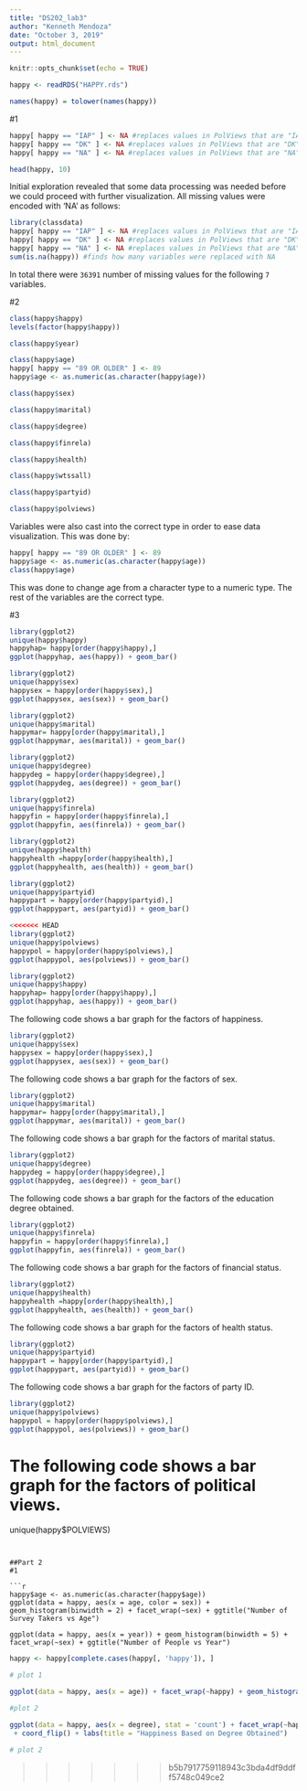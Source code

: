 ```yaml
---
title: "DS202_lab3"
author: "Kenneth Mendoza"
date: "October 3, 2019"
output: html_document
---
```


```r
knitr::opts_chunk$set(echo = TRUE)
```

```r
happy <- readRDS("HAPPY.rds")
```

```r
names(happy) = tolower(names(happy))
```

#1
```r
happy[ happy == "IAP" ] <- NA #replaces values in PolViews that are "IAP" to NA
happy[ happy == "DK" ] <- NA #replaces values in PolViews that are "DK" to NA
happy[ happy == "NA" ] <- NA #replaces values in PolViews that are "NA" to NA

head(happy, 10)
```






Initial exploration revealed that some data processing was needed before we could proceed with further visualization. All missing values were encoded with 'NA' as follows:
```r
library(classdata)
happy[ happy == "IAP" ] <- NA #replaces values in PolViews that are "IAP" to NA
happy[ happy == "DK" ] <- NA #replaces values in PolViews that are "DK" to NA
happy[ happy == "NA" ] <- NA #replaces values in PolViews that are "NA" to NA
sum(is.na(happy)) #finds how many variables were replaced with NA
```
In total there were `36391` number of missing values for the following `7` variables. 










#2
```r
class(happy$happy)
levels(factor(happy$happy))
```
```r
class(happy$year)
```
```r
class(happy$age)
happy[ happy == "89 OR OLDER" ] <- 89
happy$age <- as.numeric(as.character(happy$age))
```

```r
class(happy$sex)
```

```r
class(happy$marital)
```

```r
class(happy$degree)
```

```r
class(happy$finrela)
```

```r
class(happy$health)
```

```r
class(happy$wtssall)
```

```r
class(happy$partyid)
```

```r
class(happy$polviews)
```




Variables were also cast into the correct type in order to ease data visualization. This was done by:
```r
happy[ happy == "89 OR OLDER" ] <- 89
happy$age <- as.numeric(as.character(happy$age))
class(happy$age)
```
This was done to change age from a character type to a numeric type. The rest of the variables are the correct type.






#3
```r
library(ggplot2)
unique(happy$happy)
happyhap= happy[order(happy$happy),]
ggplot(happyhap, aes(happy)) + geom_bar()

```

```r
library(ggplot2)
unique(happy$sex)
happysex = happy[order(happy$sex),]
ggplot(happysex, aes(sex)) + geom_bar()
```

```r
library(ggplot2)
unique(happy$marital)
happymar= happy[order(happy$marital),]
ggplot(happymar, aes(marital)) + geom_bar()
```

```r
library(ggplot2)
unique(happy$degree)
happydeg = happy[order(happy$degree),]
ggplot(happydeg, aes(degree)) + geom_bar()
```

```r
library(ggplot2)
unique(happy$finrela)
happyfin = happy[order(happy$finrela),]
ggplot(happyfin, aes(finrela)) + geom_bar()

```

```r
library(ggplot2)
unique(happy$health)
happyhealth =happy[order(happy$health),]
ggplot(happyhealth, aes(health)) + geom_bar()

```

```r
library(ggplot2)
unique(happy$partyid)
happypart = happy[order(happy$partyid),]
ggplot(happypart, aes(partyid)) + geom_bar()
```

```r
<<<<<<< HEAD
library(ggplot2)
unique(happy$polviews)
happypol = happy[order(happy$polviews),]
ggplot(happypol, aes(polviews)) + geom_bar()
```





```r
library(ggplot2)
unique(happy$happy)
happyhap= happy[order(happy$happy),]
ggplot(happyhap, aes(happy)) + geom_bar()
```

The following code shows a bar graph for the factors of happiness.

```r
library(ggplot2)
unique(happy$sex)
happysex = happy[order(happy$sex),]
ggplot(happysex, aes(sex)) + geom_bar()
```

The following code shows a bar graph for the factors of sex.


```r
library(ggplot2)
unique(happy$marital)
happymar= happy[order(happy$marital),]
ggplot(happymar, aes(marital)) + geom_bar()
```

The following code shows a bar graph for the factors of marital status.


```r
library(ggplot2)
unique(happy$degree)
happydeg = happy[order(happy$degree),]
ggplot(happydeg, aes(degree)) + geom_bar()
```

The following code shows a bar graph for the factors of the education degree obtained.


```r
library(ggplot2)
unique(happy$finrela)
happyfin = happy[order(happy$finrela),]
ggplot(happyfin, aes(finrela)) + geom_bar()
```

The following code shows a bar graph for the factors of financial status.


```r
library(ggplot2)
unique(happy$health)
happyhealth =happy[order(happy$health),]
ggplot(happyhealth, aes(health)) + geom_bar()
```

The following code shows a bar graph for the factors of health status.


```r
library(ggplot2)
unique(happy$partyid)
happypart = happy[order(happy$partyid),]
ggplot(happypart, aes(partyid)) + geom_bar()
```

The following code shows a bar graph for the factors of party ID.


```r
library(ggplot2)
unique(happy$polviews)
happypol = happy[order(happy$polviews),]
ggplot(happypol, aes(polviews)) + geom_bar()
```

The following code shows a bar graph for the factors of political views.
=======
unique(happy$POLVIEWS)
```


##Part 2
#1

```r
happy$age <- as.numeric(as.character(happy$age))
ggplot(data = happy, aes(x = age, color = sex)) + geom_histogram(binwidth = 2) + facet_wrap(~sex) + ggtitle("Number of Survey Takers vs Age")

ggplot(data = happy, aes(x = year)) + geom_histogram(binwidth = 5) + facet_wrap(~sex) + ggtitle("Number of People vs Year")
```

```r
happy <- happy[complete.cases(happy[, 'happy']), ]

# plot 1

ggplot(data = happy, aes(x = age)) + facet_wrap(~happy) + geom_histogram(binwidth = 1)

#plot 2

ggplot(data = happy, aes(x = degree), stat = 'count') + facet_wrap(~happy) + geom_bar(mapping = aes(fill = degree))
 + coord_flip() + labs(title = "Happiness Based on Degree Obtained")
```

```r
# plot 2

```















>>>>>>> b5b7917759118943c3bda4df9ddff5748c049ce2
